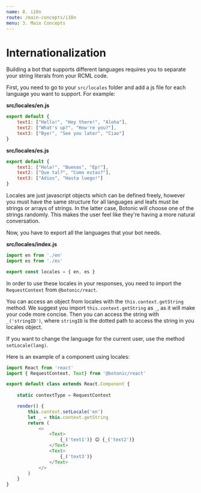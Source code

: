 ```yaml
---
name: 8. i18n
route: /main-concepts/i18n
menu: 3. Main Concepts
---
```




# **Internationalization**

Building a bot that supports different languages requires you to separate your string literals from your RCML code.

First, you need to go to your `src/locales` folder and add a js file for each language you want to support. For example:

**src/locales/en.js**

```javascript
export default {
    text1: ["Hello!", "Hey there!", "Aloha"],
    text2: ["What's up?", "How're you?"],
    text3: ["Bye!", "See you later", "Ciao"]
}
```

**src/locales/es.js**

```javascript
export default {
    text1: ["Hola!", "Buenas", "Ep!"],
    text2: ["Que tal?", "Como estas?"],
    text3: ["Adios", "Hasta luego!"]
}
```

Locales are just javascript objects which can be defined freely, however you must have the same structure for all languages and leafs must be strings or arrays of strings. In the latter case, Botonic will choose one of the strings randomly. This makes the user feel like they're having a more natural conversation.

Now, you have to export all the languages that your bot needs.

**src/locales/index.js**

```javascript
import en from './en'
import es from './es'

export const locales = { en, es }
```

In order to use these locales in your responses, you need to import the `RequestContext` from `@botonic/react`. 

You can access an object from locales with the `this.context.getString` method. We suggest you import `this.context.getString` as `_`, as it will make your code more concise. Then you can access the string with `_('stringID')`, where `stringID` is the dotted path to access the string in you locales object.

If you want to change the language for the current user, use the method `setLocale(lang)`.

Here is an example of a component using locales:

```javascript
import React from 'react'
import { RequestContext, Text} from '@botonic/react'

export default class extends React.Component {
    
    static contextType = RequestContext

    render() {
        this.context.setLocale('en')
        let _ = this.context.getString
        return (
            <>
                <Text>
                    {_('text1')} 😊 {_('text2')}
                </Text>
                <Text>
                    {_('text3')}
                </Text>
            </>
        )
    }
}
```  

<div style={{display:"flex", justifyContent:"space-between"}}>
  <PrevButton title="Human Handoff" href="/main-concepts/human-handoff" />
  <NextButton title="Botonic Settings" href="/main-concepts/botonic-settings" />
</div>